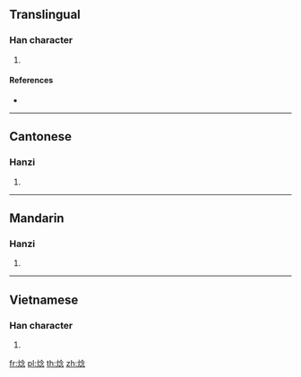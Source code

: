 {{character info/new}}
==Translingual==

===Han character===
{{Han char|rn=86|rad=火|as=08|sn=12|four=|canj=FOIP}}

# {{defn|Han|sort=火08}}

====References====
* {{Han ref|kx=0675.191|hdz=32210.021|uh=713E|ud=28990}}

----

==Cantonese==

===Hanzi===
{{yue-hanzi|jyut=[[nam4]]|y=nam4}}

# {{defn|lang=yue|sort=火08}}

----

==Mandarin==

===Hanzi===
{{cmn-hanzi|pin=[[niǎn]] ([[nian3]])|wg=nien<sup>3</sup>}}

# {{defn|lang=cmn|sort=火08}}

----

==Vietnamese==

===Han character===
{{vi-hantu|nám|rs=火08}}

# {{defn|lang=vi|sort=火08}}

[[fr:焾]]
[[pl:焾]]
[[th:焾]]
[[zh:焾]]